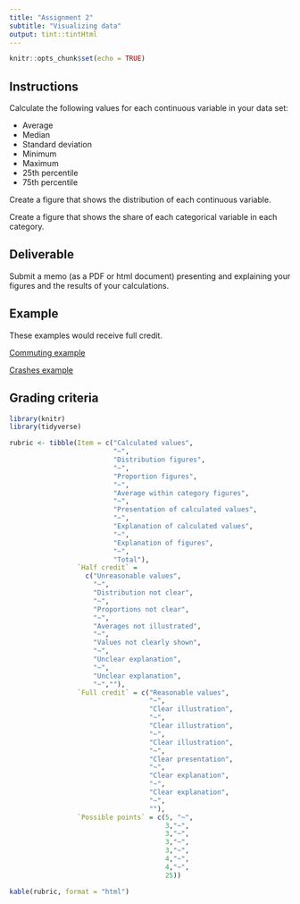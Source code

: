 ```yaml
---
title: "Assignment 2"
subtitle: "Visualizing data"
output: tint::tintHtml
---
```


```r
knitr::opts_chunk$set(echo = TRUE)
```

## Instructions

Calculate the following values for each continuous variable in your 
data set:

* Average
* Median
* Standard deviation
* Minimum
* Maximum
* 25th percentile
* 75th percentile

Create a figure that shows the distribution of each continuous variable.

Create a figure that shows the share of each categorical variable in each category.

## Deliverable

Submit a memo (as a PDF or html document) presenting and explaining your figures and 
the results of your calculations.

## Example

These examples would receive full credit.

[Commuting example](https://c-voulgaris.github.io/SES-5215-F22/Examples/a2-commuting.pdf){target="_blank"}

[Crashes example](https://c-voulgaris.github.io/SES-5215-F22/Examples/a2-crashes.pdf){target="_blank"}

## Grading criteria

```r
library(knitr)
library(tidyverse)

rubric <- tibble(Item = c("Calculated values",
                          "~",
                          "Distribution figures",
                          "~",
                          "Proportion figures",
                          "~",
                          "Average within category figures",
                          "~",
                          "Presentation of calculated values",
                          "~",
                          "Explanation of calculated values",
                          "~",
                          "Explanation of figures",
                          "~",
                          "Total"),
                 `Half credit` = 
                   c("Unreasonable values",
                     "~",
                     "Distribution not clear",
                     "~",
                     "Proportions not clear",
                     "~",
                     "Averages not illustrated",
                     "~",
                     "Values not clearly shown",
                     "~",
                     "Unclear explanation",
                     "~",
                     "Unclear explanation",
                     "~",""),
                 `Full credit` = c("Reasonable values",
                                   "~",
                                   "Clear illustration",
                                   "~",
                                   "Clear illustration",
                                   "~",
                                   "Clear illustration",
                                   "~",
                                   "Clear presentation",
                                   "~",
                                   "Clear explanation",
                                   "~",
                                   "Clear explanation",
                                   "~",
                                   ""),
                 `Possible points` = c(5, "~",
                                       3,"~",
                                       3,"~",
                                       3,"~",
                                       3,"~",
                                       4,"~", 
                                       4,"~",
                                       25))

kable(rubric, format = "html")
```
        